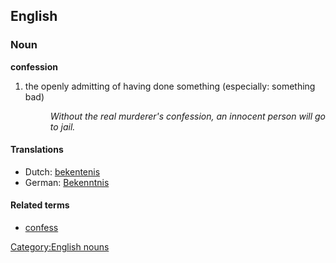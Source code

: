==English==
===Noun===
'''confession'''
#the openly admitting of having done something (especially: something bad)
#:''Without the real murderer's confession, an innocent person will go to jail.''

====Translations====
* Dutch: [[bekentenis]]
* German: [[Bekenntnis]]

====Related terms====
* [[confess]]

[[Category:English nouns]]